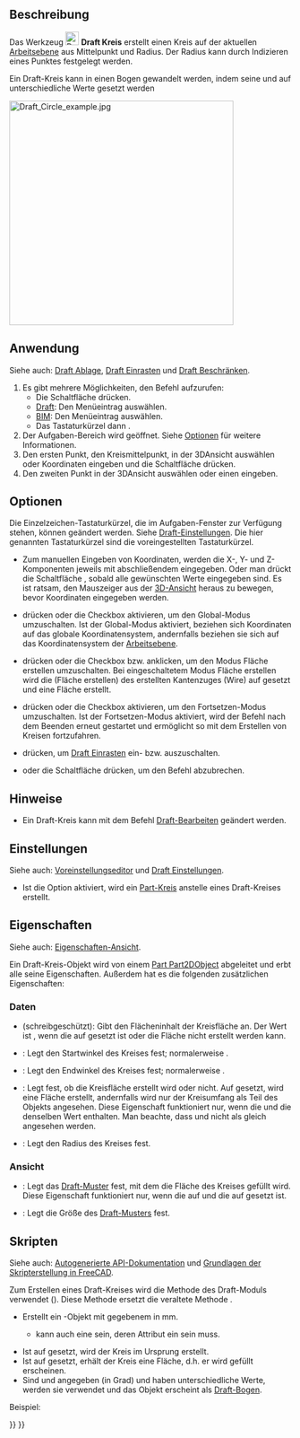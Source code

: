 <languages/>

{{Docnav/de
|[[Draft_Arc_3Points/de|Bogen 3Punkte]]
|[[Draft_Ellipse/de|Ellipse]]
|[[Draft_Workbench/de|Draft]]
|IconL=Draft_Arc_3Points.svg
|IconR=Draft_Ellipse.svg
|IconC=Workbench_Draft.svg
}}

{{GuiCommand/de
|Name=Draft Circle
|Name/de=Draft Kreis
|MenuLocation=Zeichnen → Kreis<br>2D-Zeichnen → Kreis
|Workbenches=[[Draft_Workbench/de|Draft]], [[BIM_Workbench/de|BIM]]
|Shortcut={{KEY|C}} {{KEY|I}}
|Version=0.7
|SeeAlso=[[Draft_Arc/de|Draft Bogen]], [[Draft_Arc_3Points/de|Draft Bogen 3Punkte]]
}}

<span id="Description"></span>
==Beschreibung== 

Das Werkzeug [[Image:Draft_Circle.svg|24px]] '''Draft Kreis''' erstellt einen Kreis auf der aktuellen [[Draft_SelectPlane/de|Arbeitsebene]] aus Mittelpunkt und Radius. Der Radius kann durch Indizieren eines Punktes festgelegt werden.

Ein Draft-Kreis kann in einen Bogen gewandelt werden, indem seine {{PropertyData/de|First Angle}} und {{PropertyData/de|Last Angle}} auf unterschiedliche Werte gesetzt werden

[[Image:Draft_Circle_example.jpg|400px]]
{{Caption|Ein durch zwei Punkte festgelegter Kreis aus Mittelpunkt und Radius}}

<span id="Usage"></span>
==Anwendung== 

Siehe auch: [[Draft_Tray/de|Draft Ablage]], [[Draft_Snap/de|Draft Einrasten]] und [[Draft_Constrain/de|Draft Beschränken]].

# Es gibt mehrere Möglichkeiten, den Befehl aufzurufen:
#* Die Schaltfläche {{Button|[[Image:Draft_Circle.svg|16px]] [[Draft_Circle|Kreis]]}} drücken.
#* [[Draft_Workbench/de|Draft]]: Den Menüeintrag {{MenuCommand|Zeichnen → [[Image:Draft_Circle.svg|16px]] Kreis}} auswählen.
#* [[BIM_Workbench/de|BIM]]: Den Menüeintrag {{MenuCommand|2D-Entwurf → [[Image:Draft_Circle.svg|16px]] Kreis}} auswählen.
#* Das Tastaturkürzel {{KEY|C}} dann {{KEY|I}}.
# Der Aufgaben-Bereich {{MenuCommand|Kreis}} wird geöffnet. Siehe [[#Optionen|Optionen]] für weitere Informationen.
# Den ersten Punkt, den Kreismittelpunkt, in der 3DAnsicht auswählen oder Koordinaten eingeben und die Schaltfläche {{Button|[[Image:Draft_AddPoint.svg|16px]] Punkt hinzufügen}} drücken.
# Den zweiten Punkt in der 3DAnsicht auswählen oder einen {{MenuCommand|Radius}} eingeben.

<span id="Options"></span>
==Optionen==

Die Einzelzeichen-Tastaturkürzel, die im Aufgaben-Fenster zur Verfügung stehen, können geändert werden. Siehe [[Draft_Preferences/de|Draft-Einstellungen]]. Die hier genannten Tastaturkürzel sind die voreingestellten Tastaturkürzel.

* Zum manuellen Eingeben von Koordinaten, werden die X-, Y- und Z-Komponenten jeweils mit abschließendem {{KEY|Enter}} eingegeben. Oder man drückt die Schaltfläche {{Button|[[Image:Draft_AddPoint.svg|16px]] Punkt eingeben}}, sobald alle gewünschten Werte eingegeben sind. Es ist ratsam, den Mauszeiger aus der [[3D_view/de|3D-Ansicht]] heraus zu bewegen, bevor Koordinaten eingegeben werden.
* {{KEY|G}} drücken oder die Checkbox {{MenuCommand|Global}} aktivieren, um den Global-Modus umzuschalten. Ist der Global-Modus aktiviert, beziehen sich Koordinaten auf das globale Koordinatensystem, andernfalls beziehen sie sich auf das Koordinatensystem der [[Draft_SelectPlane/de|Arbeitsebene]].
* {{KEY|F}} drücken oder die Checkbox {{MenuCommand|Füllen}}{{VersionNoteMinus/de|1.0}} bzw. {{MenuCommand|Fläche erstellen}}{{VersionNote/de|1.1}} anklicken, um den Modus Fläche erstellen umzuschalten. Bei eingeschaltetem Modus Fläche erstellen wird die {{PropertyData/de|Make Face}} (Fläche erstellen) des erstellten Kantenzuges (Wire) auf {{TRUE}} gesetzt und eine Fläche erstellt.
* {{KEY|N}} drücken oder die Checkbox {{MenuCommand|Fortsetzen}} aktivieren, um den Fortsetzen-Modus umzuschalten. Ist der Fortsetzen-Modus aktiviert, wird der Befehl nach dem Beenden erneut gestartet und ermöglicht so mit dem Erstellen von Kreisen fortzufahren. 
* {{KEY|S}} drücken, um [[Draft_Snap/de|Draft Einrasten]] ein- bzw. auszuschalten.
* {{KEY|Esc}} oder die Schaltfläche {{Button|Schließen}} drücken, um den Befehl abzubrechen.

<span id="Notes"></span>
==Hinweise==

* Ein Draft-Kreis kann mit dem Befehl [[Draft_Edit/de|Draft-Bearbeiten]] geändert werden.

<span id="Preferences"></span>
==Einstellungen==

Siehe auch: [[Preferences_Editor/de|Voreinstellungseditor]] und [[Draft_Preferences/de|Draft Einstellungen]].

* Ist die Option {{MenuCommand|Bearbeiten → Einstellungen → Draft → Allgemein → Part-Grundkörper erstellen, wenn möglich}} aktiviert, wird ein [[Part_Circle/de|Part-Kreis]] anstelle eines Draft-Kreises erstellt.

<span id="Properties"></span>
==Eigenschaften==

Siehe auch: [[Property_View/de|Eigenschaften-Ansicht]].

Ein Draft-Kreis-Objekt wird von einem [[Part_Part2DObject/de|Part Part2DObject]] abgeleitet und erbt alle seine Eigenschaften. Außerdem hat es die folgenden zusätzlichen Eigenschaften:

<span id="Data"></span>
===Daten===

{{TitleProperty|Draft}}

* {{PropertyData/de|Area|Area}} (schreibgeschützt): Gibt den Flächeninhalt der Kreisfläche an. Der Wert ist {{value|0.0}}, wenn die {{PropertyData/de|Make Face}} auf {{FALSE}} gesetzt ist oder die Fläche nicht erstellt werden kann.
* {{PropertyData/de|First Angle|Angle}}: Legt den Startwinkel des Kreises fest; normalerweise {{value|0&#176;}}.
* {{PropertyData/de|Last Angle|Angle}}: Legt den Endwinkel des Kreises fest; normalerweise {{value|0&#176;}}.
* {{PropertyData/de|Make Face|Bool}}: Legt fest, ob die Kreisfläche erstellt wird oder nicht. Auf {{TRUE}} gesetzt, wird eine Fläche erstellt, andernfalls wird nur der Kreisumfang als Teil des Objekts angesehen. Diese Eigenschaft funktioniert nur, wenn die {{PropertyData/de|First Angle}} und die {{PropertyData/de|Last Angle}} denselben Wert enthalten. Man beachte, dass {{value|0&#176;}} und {{value|360&#176;}} nicht als gleich angesehen werden.
* {{PropertyData/de|Radius|Length}}: Legt den Radius des Kreises fest.

<span id="View"></span>
===Ansicht===

{{TitleProperty|Draft}}

* {{PropertyView/de|Pattern|Enumeration}}: Legt das [[Draft_Pattern/de|Draft-Muster]] fest, mit dem die Fläche des Kreises gefüllt wird. Diese Eigenschaft funktioniert nur, wenn die {{PropertyData/de|Make Face}} auf {{TRUE}} und die {{PropertyView/de|Display Mode}} auf {{value|Flat Lines}} gesetzt ist.
* {{PropertyView/de|Pattern Size|Float}}: Legt die Größe des [[Draft_Pattern|Draft-Musters]] fest.

<span id="Scripting"></span>
==Skripten==

Siehe auch: [https://freecad.github.io/SourceDoc/ Autogenerierte API-Dokumentation] und [[FreeCAD_Scripting_Basics/de|Grundlagen der Skripterstellung in FreeCAD]].

Zum Erstellen eines Draft-Kreises wird die Methode {{incode|make_circle}} des Draft-Moduls verwendet ({{Version/de|0.19}}). Diese Methode ersetzt die veraltete Methode {{incode|makeCircle}}.

{{Code|code=
circle = make_circle(radius, placement=None, face=None, startangle=None, endangle=None, support=None)
circle = make_circle(Part.Edge, placement=None, face=None, startangle=None, endangle=None, support=None)
}}

* Erstellt ein {{incode|circle}}-Objekt mit gegebenem {{incode|radius}} in mm.
** {{incode|radius}} kann auch eine {{incode|Part.Edge}} sein, deren Attribut {{incode|Curve}} ein {{incode|Part.Circle}} sein muss.
* Ist {{incode|placement}} auf {{incode|None}} gesetzt, wird der Kreis im Ursprung erstellt.
* Ist {{incode|face}} auf {{incode|True}} gesetzt, erhält der Kreis eine Fläche, d.h. er wird gefüllt erscheinen.
* Sind {{incode|startangle}} und {{incode|endangle}} angegeben (in Grad) und haben unterschiedliche Werte, werden sie verwendet und das Objekt erscheint als [[Draft_Arc/de|Draft-Bogen]].

Beispiel:
{{Code|code=
import FreeCAD as App
import Draft

doc = App.newDocument()

circle1 = Draft.make_circle(200)

zaxis = App.Vector(0, 0, 1)
p2 = App.Vector(1000, 1000, 0)
place2 = App.Placement(p2, App.Rotation(zaxis, 0))
circle2 = Draft.make_circle(500, placement=place2)

p3 = App.Vector(-1000, -1000, 0)
place3 = App.Placement(p3, App.Rotation(zaxis, 0))
circle3 = Draft.make_circle(750, placement=place3)

doc.recompute()
}}


{{Docnav/de
|[[Draft_Arc_3Points/de|Bogen 3Punkte]]
|[[Draft_Ellipse/de|Ellipse]]
|[[Draft_Workbench/de|Draft]]
|IconL=Draft_Arc_3Points.svg
|IconR=Draft_Ellipse.svg
|IconC=Workbench_Draft.svg
}}

{{Draft Tools navi{{#translation:}}}}
{{Userdocnavi{{#translation:}}}}